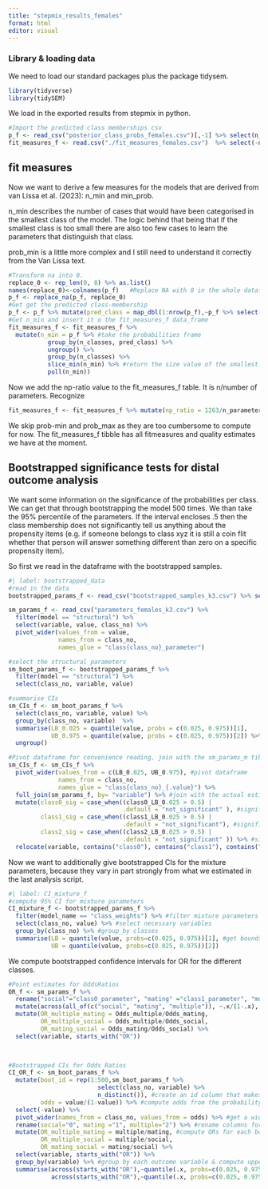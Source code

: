 ```yaml
---
title: "stepmix_results_females"
format: html
editor: visual
---
```


### Library & loading data

We need to load our standard packages plus the package tidysem.

```r
library(tidyverse) 
library(tidySEM)
```

We load in the exported results from stepmix in python.

```r
#Import the predicted class memberships csv  
p_f <- read_csv("posterior_class_probs_females.csv")[,-1] %>% select(n_classes, matches("[[:digit:]]"))  
fit_measures_f <- read.csv("./fit_measures_females.csv")  %>% select(-n_parameters.1)
```

## fit measures

Now we want to derive a few measures for the models that are derived from van Lissa et al. (2023): n_min and min_prob.

n_min describes the number of cases that would have been categorised in the smallest class of the model. The logic behind that being that if the smallest class is too small there are also too few cases to learn the parameters that distinguish that class.

prob_min is a little more complex and I still need to understand it correctly from the Van Lissa text.

```r
#Transform na into 0. 
replace_0 <- rep_len(0, 8) %>% as.list() 
names(replace_0)<-colnames(p_f)   #Replace NA with 0 in the whole dataframe  
p_f <- replace_na(p_f, replace_0)   
#Get get the predicted class-membership  
p_f <- p_f %>% mutate(pred_class = map_dbl(1:nrow(p_f),~p_f %>% select(-n_classes) %>% slice(.x) %>% which.max()))   
#Get n_min and insert it o the fit_measures_f data_frame  
fit_measures_f <- fit_measures_f %>% 
  mutate(n_min = p_f %>% #take the probabilities frame
           group_by(n_classes, pred_class) %>%                                               summarise(n_min = n()/1263) %>% #see how big relative to n each class in each model is
           ungroup() %>%
           group_by(n_classes) %>%
           slice_min(n_min) %>% #return the size value of the smallest class in each model
           pull(n_min))
```

Now we add the np-ratio value to the fit_measures_f table. It is n/number of parameters. Recognize

```r
fit_measures_f <- fit_measures_f %>% mutate(np_ratio = 1263/n_parameters)
```

We skip prob-min and prob_max as they are too cumbersome to compute for now. The fit_measures_f tibble has all fitmeasures and quality estimates we have at the moment.

## Bootstrapped significance tests for distal outcome analysis

We want some information on the significance of the probabilities per class. We can get that through bootstrapping the model 500 times. We than take the 95% percentile of the parameters. If the interval encloses .5 then the class membership does not significantly tell us anything about the propensity items (e.g. if someone belongs to class xyz it is still a coin flit whether that person will answer something different than zero on a specific propensity item).

So first we read in the dataframe with the bootstrapped samples.

```r
#| label: bootstrapped_data  
#read in the data 
bootstrapped_params_f <- read_csv("bootstrapped_samples_k3.csv") %>% select(-rep) 

sm_params_f <- read_csv("parameters_females_k3.csv") %>%
  filter(model == "structural") %>%
  select(variable, value, class_no) %>%
  pivot_wider(values_from = value,
              names_from = class_no,
              names_glue = "class{class_no}_parameter")   

#select the structural parameters  
sm_boot_params_f <- bootstrapped_params_f %>%
  filter(model == "structural") %>%
  select(class_no, variable, value)   

#summarise CIs 
sm_CIs_f <- sm_boot_params_f %>%
  select(class_no, variable, value) %>%
  group_by(class_no, variable)  %>%
  summarise(LB_0.025 = quantile(value, probs = c(0.025, 0.975))[1],
            UB_0.975 = quantile(value, probs = c(0.025, 0.975))[2]) %>%
  ungroup()  

#Pivot dataframe for convenience reading, join with the sm_params_m tibble & compute significance decisions. Significance decisions are based on the dichotomous nature of the outcomes. If the 95 % CI of the parameters encloses 0.5, than the membership of that class tells us nothing about the propensity of a person to give a propensity other than zero.   
sm_CIs_f <- sm_CIs_f %>%
  pivot_wider(values_from = c(LB_0.025, UB_0.975), #pivot dataframe
              names_from = class_no,
              names_glue = "class{class_no}_{.value}") %>%
  full_join(sm_params_f, by= "variable") %>% #join with the actual estimated parameter values
  mutate(class0_sig = case_when((class0_LB_0.025 > 0.5) |                                    (0.5 > class0_UB_0.975) ~ "significant",
                                .default = "not_significant" ), #significance class 0
         class1_sig = case_when((class1_LB_0.025 > 0.5) |                                    (0.5 > class1_UB_0.975) ~ "significant",
                                .default = "not_significant"), #significance class 1
         class2_sig = case_when((class2_LB_0.025 > 0.5) |                                    (0.5 > class2_UB_0.975) ~ "significant",
                                .default = "not_significant" )) %>% #significance class 2
  relocate(variable, contains("class0"), contains("class1"), contains("class2")) #nicely order the dataframe  
```

Now we want to additionally give bootstrapped CIs for the mixture parameters, because they vary in part strongly from what we estimated in the last analysis script.

```r
#| label: CI_mixture_f  
#compute 95% CI for mixture parameters 
CI_mixture_f <- bootstrapped_params_f %>%
  filter(model_name == "class_weights") %>% #filter mixture parameters   
  select(class_no, value) %>% #select necessary variables   
  group_by(class_no) %>% #group_by classes   
  summarise(LB = quantile(value, probs=c(0.025, 0.975))[1], #get bounds of CIs
            UB = quantile(value, probs=c(0.025, 0.975))[2])  
```

We compute bootstrapped confidence intervals for OR for the different classes.

```r
#Point estimates for OddsRatios
OR_f <- sm_params_f %>%
  rename("social"="class0_parameter", "mating" ="class1_parameter", "multiple"="class2_parameter") %>%  
  mutate(across(all_of(c("social", "mating", "multiple")), ~.x/(1-.x), .names = "Odds_{col}")) %>% 
  mutate(OR_multiple_mating = Odds_multiple/Odds_mating,
         OR_multiple_social = Odds_multiple/Odds_social,
         OR_mating_social = Odds_mating/Odds_social) %>%
  select(variable, starts_with("OR"))
  


#Bootstrapped CIs for Odds Ratios
CI_OR_f <- sm_boot_params_f %>% 
  mutate(boot_id = rep(1:500,sm_boot_params_f %>% 
                         select(class_no, variable) %>% 
                         n_distinct()), #create an id column that makes it possibel to find every bootstrapping iteration
         odds = value/(1-value)) %>% #compute odds from the probability values
  select(-value) %>% 
  pivot_wider(names_from = class_no, values_from = odds) %>% #get a wider dataframe for OR computations
  rename(social="0", mating ="1", multiple="2") %>% #rename columns for better understanding
  mutate(OR_multiple_mating = multiple/mating, #compute ORs for each bootstrap iteration
         OR_multiple_social = multiple/social,
         OR_mating_social = mating/social) %>% 
  select(variable, starts_with("OR")) %>% 
  group_by(variable) %>% #group by each outcome variable & compute upper and lower limits for each confidence interval 
  summarise(across(starts_with("OR"),~quantile(.x, probs=c(0.025, 0.975))[1], .names = "LB_{col}"),
            across(starts_with("OR"),~quantile(.x, probs=c(0.025, 0.975))[2], .names = "UB_{col}"))
```
